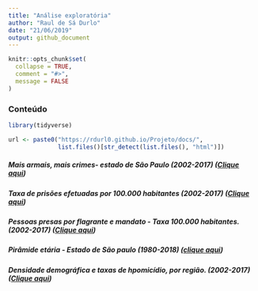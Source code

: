 ```yaml
---
title: "Análise exploratória"
author: "Raul de Sá Durlo"
date: "21/06/2019"
output: github_document
---
```


```r
knitr::opts_chunk$set(
  collapse = TRUE,
  comment = "#>",
  message = FALSE
)
```

### Conteúdo

```r
library(tidyverse)

url <- paste0("https://rdurl0.github.io/Projeto/docs/",
              list.files()[str_detect(list.files(), "html")])
```


##### Mais armais, mais crimes- estado de São Paulo (2002-2017) ([Clique aqui](`r url[2]`))

##### Taxa de prisões efetuadas por 100.000 habitantes (2002-2017) ([Clique aqui](`r url[4]`))

##### Pessoas presas por flagrante e mandato - Taxa 100.000 habitantes. (2002-2017)  ([Clique aqui](`r url[5]`))

##### Pirâmide etária - Estado de São paulo (1980-2018) ([clique aqui](`r url[3]`))

##### Densidade demográfica e taxas de hpomicídio, por região. (2002-2017) ([Clique aqui](`r url[1]`))




